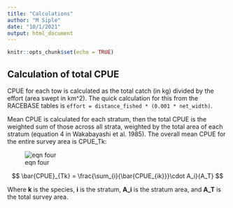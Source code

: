 ```yaml
---
title: "Calculations"
author: "M Siple"
date: "10/1/2021"
output: html_document
---
```


```r
knitr::opts_chunk$set(echo = TRUE)
```

## Calculation of total CPUE
CPUE for each tow is calculated as the total catch (in kg) divided by the effort (area swept in km^2). The quick calculation for this from the RACEBASE tables is `effort = distance_fished * (0.001 * net_width)`. 

Mean CPUE is calculated for each stratum, then the total CPUE is the weighted sum of those across all strata, weighted by the total area of each stratum (equation 4 in Wakabayashi et al. 1985). The overall mean CPUE for the entire survey area is CPUE_Tk:

![eqn four](https://github.com/MargaretSiple-NOAA/design-based-indices/blob/master/img/eqn4.PNG)


$$
\bar{CPUE}_{Tk} = \frac{\sum_{i}{\bar{CPUE_{ik}}}\cdot A_i}{A_T}
$$

Where **k** is the species, **i** is the stratum, **A_i** is the stratum area, and **A_T** is the total survey area.

